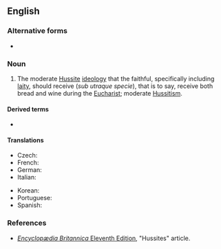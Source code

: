 ==English==
{{wikipedia}}

===Alternative forms===
* {{l|en|utraquism}}

===Noun===
{{en-noun|-|s}}

# {{label|en|historical|Christianity}} The moderate [[Hussite]] [[ideology]] that the faithful, specifically including [[laity]], should receive {{w|Communion under both kinds}} (''sub utraque specie''), that is to say, receive both bread and wine during the [[Eucharist]]; moderate [[Hussitism]].

====Derived terms====
* {{l|en|Utraquist}}

====Translations====
{{trans-top|moderate Hussitism}}
* Czech: {{t|cs|kališnictví}}
* French: {{t+|fr|utraquisme|m}}
* German: {{t|de|Kalixtiner|f}}
* Italian: {{t|it|utraquismo|m}}
{{trans-mid}}
* Korean: {{t|ko|양형영성체파}}
* Portuguese: {{t|pt|utraquismo}}
* Spanish: {{t|es|utraquismo|m}}
{{trans-bottom}}

===References===
* [[wikipedia:Encyclopædia Britannica Eleventh Edition|''Encyclopædia Britannica'' Eleventh Edition]], "Hussites" article.